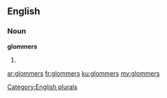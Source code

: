 ==English==

===Noun===
'''glommers'''

# {{plural of|[[glommer]]}}

[[Category:English plurals]]

[[ar:glommers]]
[[fr:glommers]]
[[ku:glommers]]
[[my:glommers]]